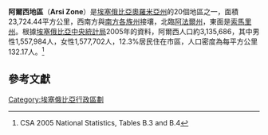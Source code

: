 '''阿爾西地區'''（'''Arsi Zone'''）是[[埃塞俄比亞|埃塞俄比亞]][[奧羅米亞州|奧羅米亞州]]的20個地區之一，面積23,724.44平方公里，西南方與[[南方各族州|南方各族州]]接壤，北臨[[阿法爾州|阿法爾州]]，東面是[[索馬里州|索馬里州]]。根據[[埃塞俄比亞中央統計局|埃塞俄比亞中央統計局]]2005年的資料，阿爾西人口約3,135,686，其中男性1,557,984人，女性1,577,702人，12.3%居民住在市區，人口密度為每平方公里132.17人。<ref> CSA 2005 National Statistics, Tables B.3 and B.4</ref>

== 參考文獻 ==
{{reflist}}

{{Oromia divisions}}
{{埃塞俄比亚小作品}}

[[Category:埃塞俄比亞行政區劃|Category:埃塞俄比亞行政區劃]]
